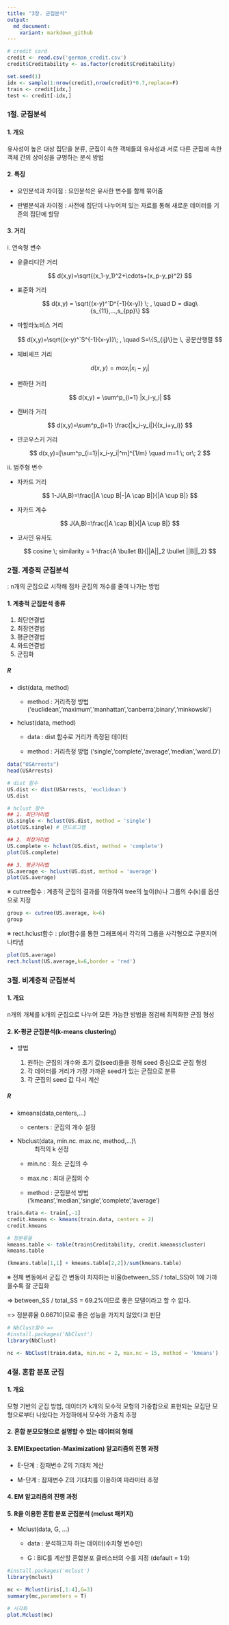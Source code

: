 ```yaml
---
title: "3장. 군집분석"
output:
  md_document:
    variant: markdown_github
---
```


```r
# credit card
credit <- read.csv('german_credit.csv')
credit$Creditability <- as.factor(credit$Creditability)

set.seed(1)
idx <- sample(1:nrow(credit),nrow(credit)*0.7,replace=F)
train <- credit[idx,]
test <- credit[-idx,]
```

### 1절. 군집분석

#### 1. 개요

유사성이 높은 대상 집단을 분류, 군집이 속한 객체들의 유사성과 서로 다른 군집에 속한 객체 간의 상이성을 규명하는 분석 방법

#### 2. 특징

-   요인분석과 차이점 : 요인분석은 유사한 변수를 함께 묶어줌

-   판별분석과 차이점 : 사전에 집단이 나누어져 있는 자료를 통해 새로운 데이터를 기존의 집단에 할당

#### 3. 거리

i\. 연속형 변수

-   유클리디안 거리

    $$
    d(x,y)=\sqrt{(x_1-y_1)^2+\cdots+(x_p-y_p)^2}
    $$

-   표준화 거리

    $$
    d(x,y) = \sqrt{(x-y)^`D^{-1}(x-y)} \; , \quad D = diag\{s_{11},...,s_{pp}\} 
    $$

-   마할라노비스 거리

    $$
    d(x,y)=\sqrt{(x-y)^`S^{-1}(x-y)}\; , \quad S=\{S_{ij}\}는 \, 공분산행렬 
    $$

-   체비셰프 거리

    $$
    d(x,y)=max_i|x_i-y_i|
    $$

-   맨하탄 거리

    $$
    d(x,y) = \sum^p_{i=1} |x_i-y_i|
    $$

-   캔버라 거리

    $$
    d(x,y)=\sum^p_{i=1} \frac{|x_i-y_i|}{(x_i+y_i)}
    $$

-   민코우스키 거리

    $$
    d(x,y)=[\sum^p_{i=1}|x_i-y_i|^m]^{1/m} \quad m=1 \; or\;  2
    $$

ii\. 범주형 변수

-   자카드 거리

    $$
    1-J(A,B)=\frac{|A \cup B|-|A \cap B|}{|A \cup B|}
    $$

-   자카드 계수

    $$
    J(A,B)=\frac{|A \cap B|}{|A \cup B|}
    $$

-   코사인 유사도

    $$
    cosine \; similarity = 1-\frac{A \bullet B}{||A||_2 \bullet ||B||_2}
    $$

### 2절. 계층적 군집분석

: n개의 군집으로 시작해 점차 군집의 개수를 줄여 나가는 방법

#### 1. 계충적 군집분석 종류

1.  최단연결법
2.  최장연결법
3.  평균연결법
4.  와드연결법
5.  군집화

##### R 

-   dist(data, method)

    -   method : 거리측정 방법('euclidean','maximum','manhattan','canberra',binary','minkowski')

-   hclust(data, method)

    -   data : dist 함수로 거리가 측정된 데이터

    -   method : 거리측정 방법 ('single','complete','average','median','ward.D')

```r
data("USArrests")
head(USArrests)

# dist 함수
US.dist <- dist(USArrests, 'euclidean')
US.dist

# hclust 함수
## 1. 최단거리법
US.single <- hclust(US.dist, method = 'single')
plot(US.single) # 덴드로그램

## 2. 최장거리법
US.complete <- hclust(US.dist, method = 'complete')
plot(US.complete)

## 3. 평균거리법
US.average <- hclust(US.dist, method = 'average')
plot(US.average)
```

※ cutree함수 : 계층적 군집의 결과를 이용하여 tree의 높이(h)나 그룹의 수(k)를 옵션으로 지정

```r
group <- cutree(US.average, k=6)
group
```

※ rect.hclust함수 : plot함수를 통한 그래프에서 각각의 그룹을 사각형으로 구분지어 나타냄

```r
plot(US.average)
rect.hclust(US.average,k=6,border = 'red')
```

### 3절. 비계층적 군집분석

#### 1. 개요

n개의 개체를 k개의 군집으로 나누어 모든 가능한 방법을 점검해 최적화한 군집 형성

#### 2. K-평균 군집분석(k-means clustering)

-   방법

    1.  원하는 군집의 개수와 초기 값(seed)들을 정해 seed 중심으로 군집 형성
    2.  각 데이터를 거리가 가장 가까운 seed가 있는 군집으로 분류
    3.  각 군집의 seed 값 다시 계산

##### R

-   kmeans(data,centers,...)

    -   centers : 군집의 개수 설정

-   Nbclust(data, min.nc. max.nc, method,...)\
    : 최적의 k 선정

    -   min.nc : 최소 군집의 수

    -   max.nc : 최대 군집의 수

    -   method : 군집분석 방법 ('kmeans','median','single','complete','average')

```r
train.data <- train[,-1]
credit.kmeans <- kmeans(train.data, centers = 2)
credit.kmeans

# 정분류율
kmeans.table <- table(train$Creditability, credit.kmeans$cluster)
kmeans.table

(kmeans.table[1,1] + kmeans.table[2,2])/sum(kmeans.table)
```

※ 전체 변동에서 군집 간 변동이 차지하는 비율(between_SS / total_SS)이 1에 가까울수록 잘 군집화

=\> between_SS / total_SS = 69.2%이므로 좋은 모델이라고 할 수 없다.

=\> 정분류율 0.6671이므로 좋은 성능을 가지지 않았다고 판단

```r
# NbClust함수 => 
#install.packages('NbClust')
library(NbClust)

nc <- NbClust(train.data, min.nc = 2, max.nc = 15, method = 'kmeans')
```

### 4절. 혼합 분포 군집

#### 1. 개요

모형 기반의 군집 방법, 데이터가 k개의 모수적 모형의 가중합으로 표현되는 모집단 모형으로부터 나왔다는 가정하에서 모수와 가중치 추정

#### 2. 혼합 분모모형으로 설명할 수 있는 데이터의 형태

#### 3. EM(Expectation-Maximization) 알고리즘의 진행 과정

-   E-단계 : 잠재변수 Z의 기대치 계산

-   M-단계 : 잠재변수 Z의 기대치를 이용하여 파라미터 추정

#### 4. EM 알고리즘의 진행 과정

#### 5. R을 이용한 혼합 분포 군집분석 (mclust 패키지)

-   Mclust(data, G, ...)

    -   data : 분석하고자 하는 데이터(수치형 변수만)

    -   G : BIC를 계산할 혼합분포 클러스터의 수를 지정 (default = 1:9)

```r
#install.packages('mclust')
library(mclust)

mc <- Mclust(iris[,1:4],G=3)
summary(mc,parameters = T)

# 시각화
plot.Mclust(mc)
```
